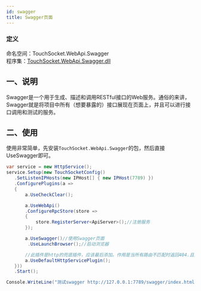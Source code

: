 ```yaml
---
id: swagger
title: Swagger页面
---
```



### 定义

命名空间：TouchSocket.WebApi.Swagger <br/>
程序集：[TouchSocket.WebApi.Swagger.dll](https://www.nuget.org/packages/TouchSocket.WebApi.Swagger)


## 一、说明

Swagger是一个用于生成、描述和调用RESTful接口的Web服务。通俗的来讲，Swagger就是将项目中所有（想要暴露的）接口展现在页面上，并且可以进行接口调用和测试的服务。

## 二、使用

使用非常简单，先安装`TouchSocket.WebApi.Swagger`的包，然后直接UseSwagger即可。

```csharp {14-15}
var service = new HttpService();
service.Setup(new TouchSocketConfig()
   .SetListenIPHosts(new IPHost[] { new IPHost(7789) })
   .ConfigurePlugins(a =>
   {
       a.UseCheckClear();

       a.UseWebApi()
       .ConfigureRpcStore(store =>
       {
           store.RegisterServer<ApiServer>();//注册服务
       });

       a.UseSwagger()//使用Swagger页面
        .UseLaunchBrowser();//启动浏览器

       //此插件是http的兜底插件，应该最后添加。作用是当所有路由不匹配时返回404.且内部也会处理Option请求。可以更好的处理来自浏览器的跨域探测。
       a.UseDefaultHttpServicePlugin();
   }))
   .Start();

Console.WriteLine("测试swagger http://127.0.0.1:7789/swagger/index.html");
```